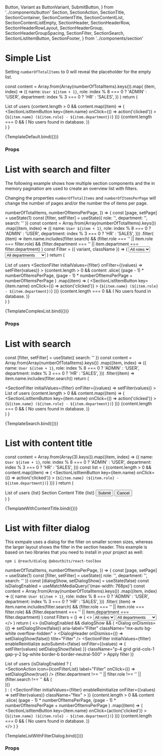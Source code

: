   Button,
  Variant as ButtonVariant,
  SubmitButton,
} from '../components/button'
  Section,
  SectionAction,
  SectionTitle,
  SectionContainer,
  SectionContentTitle,
  SectionContentList,
  SectionContentListEmpty,
  SectionHeader,
  SectionHeaderRow,
  SectionHeaderRowLayout,
  SectionHeaderGroup,
  SectionHeaderGroupSpacing,
  SectionFilter,
  SectionSearch,
  SectionListItemButton,
  SectionFooter,
} from '../components/section'

<Meta title="Examples/List" />

# Simple List

Setting `numberOfTotalItems` to 0 will reveal the placeholder for the empty list.

  const content = Array.from(Array(numberOfTotalItems).keys()).map(
    (item, index) => ({
      name: `User ${item + 1}`,
      role: index % 8 === 0 ? 'ADMIN' : 'USER',
      department: index % 3 === 0 ? 'HR' : 'SALES',
    })
  )
  return (
    <Section>
      <SectionHeader>
        <SectionTitle>List of users</SectionTitle>
      </SectionHeader>
      <SectionContainer>
        <SectionContentList>
          {content.length > 0 &&
            content.map((item) => (
              <SectionListItemButton
                key={item.name}
                onClick={() => action('clicked')}
              >
                {`${item.name} (${item.role} - ${item.department})`}
              </SectionListItemButton>
            ))}
          {content.length === 0 && (
            <SectionContentListEmpty>
              No users found in database.
            </SectionContentListEmpty>
          )}
        </SectionContentList>
      </SectionContainer>
    </Section>
  )
}

<Canvas>
  <Story
    name="Default"
    args={{
      numberOfTotalItems: 5,
    }}
  >
    {TemplateDefault.bind({})}
  </Story>
</Canvas>

### Props

<ArgsTable story="Default" />

# List with search and filter

The following example shows how multiple section components and the in memory pagination are used to create an overview list with filters.

Changing the properties `numberOfTotalItems` and `numberOfItemsPerPage` will change the number of pages and/or the number the of items per page.

  numberOfTotalItems,
  numberOfItemsPerPage,
}) => {
  const [page, setPage] = useState(1)
  const [filter, setFilter] = useState({ role: '', department: '', search: '' })
  const content = Array.from(Array(numberOfTotalItems).keys())
    .map((item, index) => ({
      name: `User ${item + 1}`,
      role: index % 8 === 0 ? 'ADMIN' : 'USER',
      department: index % 3 === 0 ? 'HR' : 'SALES',
    }))
    .filter(
      (item) =>
        item.name.includes(filter.search) &&
        (filter.role === '' || item.role === filter.role) &&
        (filter.department === '' || item.department === filter.department)
    )
  const Filter = ({ variant, className }) => (
    <SectionHeaderGroup className={className}>
      <Select id="role" name="role" variant={variant}>
        <option className="bg-gray-600" value="">
          All roles
        </option>
        <option className="bg-gray-600" value="ADMIN">
          Admin
        </option>
        <option className="bg-gray-600" value="USER">
          User
        </option>
      </Select>
      <Select id="department" name="department" variant={variant}>
        <option className="bg-gray-600" value="">
          All departments
        </option>
        <option className="bg-gray-600" value="HR">
          Human Resources
        </option>
        <option className="bg-gray-600" value="IT">
          Engineering
        </option>
        <option className="bg-gray-600" value="SALES">
          Sales
        </option>
      </Select>
    </SectionHeaderGroup>
  )
  return (
    <Section>
      <SectionHeader increasedBottomSpace>
        <SectionHeaderRow>
          <SectionTitle>List of users</SectionTitle>
          <SectionAction label="Add" icon={IconAdd} />
        </SectionHeaderRow>
        <SectionFilter
          initialValues={filter}
          onFilter={(values) => setFilter(values)}
        >
          <SectionHeaderRow layout={SectionHeaderRowLayout.stretch}>
            <SectionHeaderGroup
              spacing={SectionHeaderGroupSpacing.md}
              className="flex-col md:flex-row gap-y-2"
            >
              <SectionSearch className="w-full md:w-auto grow" />
              <Filter
                variant={InputVariant.transparent}
                className="hidden md:flex"
              />
              <Filter
                variant={InputVariant.soft}
                className="grid md:hidden grid-cols-2 w-full"
              />
            </SectionHeaderGroup>
          </SectionHeaderRow>
        </SectionFilter>
      </SectionHeader>
      <SectionContainer>
        <SectionContentList>
          {content.length > 0 &&
            content
              .slice(
                (page - 1) * numberOfItemsPerPage,
                (page - 1) * numberOfItemsPerPage + numberOfItemsPerPage
              )
              .map((item) => (
                <SectionListItemButton
                  key={item.name}
                  onClick={() => action('clicked')}
                >
                  {`${item.name} (${item.role} - ${item.department})`}
                </SectionListItemButton>
              ))}
          {content.length === 0 && (
            <SectionContentListEmpty>
              No users found in database.
            </SectionContentListEmpty>
          )}
        </SectionContentList>
        <SectionFooterWithPaginationInMemory
          page={page}
          size={numberOfItemsPerPage}
          total={content.length}
          onChangePage={setPage}
        />
      </SectionContainer>
    </Section>
  )
}

<Canvas>
  <Story
    name="List with search and filter"
    args={{
      numberOfTotalItems: 1000,
      numberOfItemsPerPage: 5,
    }}
  >
    {TemplateComplexList.bind({})}
  </Story>
</Canvas>

### Props

<ArgsTable story="List with search and filter" />

# List with search

  const [filter, setFilter] = useState({ search: '' })
  const content = Array.from(Array(numberOfTotalItems).keys())
    .map((item, index) => ({
      name: `User ${item + 1}`,
      role: index % 8 === 0 ? 'ADMIN' : 'USER',
      department: index % 3 === 0 ? 'HR' : 'SALES',
    }))
    .filter((item) => item.name.includes(filter.search))
  return (
    <Section>
      <SectionFilter
        initialValues={filter}
        onFilter={(values) => setFilter(values)}
      >
        <SectionHeader increasedBottomSpace="md">
          <SectionHeaderRow>
            <SectionTitle>List of users</SectionTitle>
            <SectionSearch className="hidden md:block" />
          </SectionHeaderRow>
          <SectionHeaderRow
            layout={SectionHeaderRowLayout.stretch}
            className="block md:hidden"
          >
            <SectionSearch />
          </SectionHeaderRow>
        </SectionHeader>
      </SectionFilter>
      <SectionContainer>
        <SectionContentList>
          {content.length > 0 &&
            content.map((item) => (
              <SectionListItemButton
                key={item.name}
                onClick={() => action('clicked')}
              >
                {`${item.name} (${item.role} - ${item.department})`}
              </SectionListItemButton>
            ))}
          {content.length === 0 && (
            <SectionContentListEmpty>
              No users found in database.
            </SectionContentListEmpty>
          )}
        </SectionContentList>
      </SectionContainer>
    </Section>
  )
}

<Canvas>
  <Story
    name="List with search"
    args={{
      numberOfTotalItems: 10,
    }}
  >
    {TemplateSearch.bind({})}
  </Story>
</Canvas>

# List with content title

  const content = Array.from(Array(3).keys()).map((item, index) => ({
    name: `User ${item + 1}`,
    role: index % 8 === 0 ? 'ADMIN' : 'USER',
    department: index % 3 === 0 ? 'HR' : 'SALES',
  }))
  const list = (
    <SectionContentList>
      {content.length > 0 &&
        content.map((item) => (
          <SectionListItemButton
            key={item.name}
            onClick={() => action('clicked')}
          >
            {`${item.name} (${item.role} - ${item.department})`}
          </SectionListItemButton>
        ))}
    </SectionContentList>
  )
  return (
    <Section>
      <SectionHeader>
        <SectionTitle>List of users</SectionTitle>
      </SectionHeader>
      <SectionContainer>
        {list}
        <SectionContentTitle>Section Content Title</SectionContentTitle>
        {list}
        <SectionFooter>
          <Actions>
            <Button>Submit</Button>
            <Button variant={ButtonVariant.ghost} className="lg:order-first">
              Cancel
            </Button>
          </Actions>
        </SectionFooter>
      </SectionContainer>
    </Section>
  )
}

<Canvas>
  <Story
    name="List with content title"
    args={{
      numberOfTotalItems: 1000,
      numberOfItemsPerPage: 5,
    }}
  >
    {TemplateWithContentTitle.bind({})}
  </Story>
</Canvas>

# List with filter dialog

This exmpale uses a dialog for the filter on smaller screen sizes, whereas the larger layout shows the filter in the section header.
This example is based on two libraries that you need to install in your project as well:

```
npm i @reach/dialog @aboutbits/react-toolbox
```

  numberOfTotalItems,
  numberOfItemsPerPage,
}) => {
  const [page, setPage] = useState(1)
  const [filter, setFilter] = useState({ role: '', department: '', search: '' })
  const [dialogShow, setDialogShow] = useState(false)
  const isDialogEnabled = useMatchMediaQuery('(max-width: 768px)')
  const content = Array.from(Array(numberOfTotalItems).keys())
    .map((item, index) => ({
      name: `User ${item + 1}`,
      role: index % 8 === 0 ? 'ADMIN' : 'USER',
      department: index % 3 === 0 ? 'HR' : 'SALES',
    }))
    .filter(
      (item) =>
        item.name.includes(filter.search) &&
        (filter.role === '' || item.role === filter.role) &&
        (filter.department === '' || item.department === filter.department)
    )
  const Filters = () => (
    <>
      <Select id="role" name="role" variant={InputVariant.transparent}>
        <option className="bg-gray-600" value="">
          All roles
        </option>
        <option className="bg-gray-600" value="ADMIN">
          Admin
        </option>
        <option className="bg-gray-600" value="USER">
          User
        </option>
      </Select>
      <Select
        id="department"
        name="department"
        variant={InputVariant.transparent}
      >
        <option className="bg-gray-600" value="">
          All departments
        </option>
        <option className="bg-gray-600" value="HR">
          Human Resources
        </option>
        <option className="bg-gray-600" value="IT">
          Engineering
        </option>
        <option className="bg-gray-600" value="SALES">
          Sales
        </option>
      </Select>
      <SectionSearch className="col-span-full" />
    </>
  )
  return (
    <>
      {isDialogEnabled && dialogShow && (
        <Dialog
          onDismiss={() => setDialogShow(false)}
          aria-label="Filter"
          className="mx-auto bg-white overflow-hidden"
        >
          <DialogHeader onDismiss={() => setDialogShow(false)} title="Filter" />
          <SectionFilter
            initialValues={filter}
            enableReinitialize
            autoSubmit={false}
            onFilter={(values) => {
              setFilter(values)
              setDialogShow(false)
            }}
            className="p-4 grid grid-cols-1 gap-y-2 bg-white border-b border-neutral-500"
          >
            <Filters />
            <SubmitButton className="col-span-full mt-2">
              Apply filter
            </SubmitButton>
          </SectionFilter>
        </Dialog>
      )}
      <Section>
        <SectionHeader>
          <SectionHeaderRow>
            <SectionTitle>List of users</SectionTitle>
            {isDialogEnabled ? (
              <SectionHeaderGroup>
                <div className="relative flex items-center">
                  <SectionAction
                    icon={IconFilterList}
                    label="Filter"
                    onClick={() => setDialogShow(true)}
                  />
                  {filter.department !== '' ||
                    filter.role !== '' ||
                    (filter.search !== '' && (
                      <div className="absolute left-0 p-1 bg-primary-500 rounded-full" />
                    ))}
                </div>
              </SectionHeaderGroup>
            ) : (
              <SectionFilter
                initialValues={filter}
                enableReinitialize
                onFilter={(values) => setFilter(values)}
                className="flex"
              >
                <SectionHeaderGroup>
                  <Filters />
                </SectionHeaderGroup>
              </SectionFilter>
            )}
          </SectionHeaderRow>
        </SectionHeader>
        <SectionContainer>
          <SectionContentList>
            {content.length > 0 &&
              content
                .slice(
                  (page - 1) * numberOfItemsPerPage,
                  (page - 1) * numberOfItemsPerPage + numberOfItemsPerPage
                )
                .map((item) => (
                  <SectionListItemButton
                    key={item.name}
                    onClick={action('clicked')}
                  >
                    {`${item.name} (${item.role} - ${item.department})`}
                  </SectionListItemButton>
                ))}
            {content.length === 0 && (
              <SectionContentListEmpty>
                No users found in database.
              </SectionContentListEmpty>
            )}
          </SectionContentList>
          <SectionFooterWithPaginationInMemory
            page={page}
            size={numberOfItemsPerPage}
            total={content.length}
            onChangePage={setPage}
          />
        </SectionContainer>
      </Section>
    </>
  )
}

<Canvas>
  <Story
    name="List with filters in dialog on mobile"
    args={{
      numberOfTotalItems: 1000,
      numberOfItemsPerPage: 5,
    }}
  >
    {TemplateListWithFilterDialog.bind({})}
  </Story>
</Canvas>

### Props

<ArgsTable story="List with filters in dialog on mobile" />
